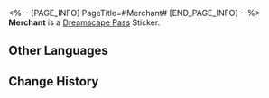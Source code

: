 <%-- [PAGE_INFO]
PageTitle=#Merchant#
[END_PAGE_INFO] --%>
{{Stub|Location information}}
{{Item Infobox
|id          = 223052
|image       = Dreamscape Pass Sticker Merchant.png
|type        = Dreamscape Pass Sticker
|type2       = Dreamchaser Stickers
|invCategory = 
|rarity      = 4
|effect      = Digital stickers that can be used to decorate the pages of the Dreamtour Handbook. They come in many different styles.
|description = 
|source1     = [[Complete "Envision a Rose Forthcoming" and record Cocona's story]]
}}
{{Description|Life is a lamp, and you hold its switch.}}
'''Merchant''' is a [[Dreamscape Pass]] Sticker.

==Other Languages==
{{Other Languages
|en   = Merchant
|zhs  = 商人
|zht  = 商人
|ja   = 商人
|ko   = 장사꾼
|es   = Comerciante
|fr   = Marchand
|ru   = Торговец
|th   = ผู้ค้าขาย
|vi   = Thương Nhân
|de   = Händlerin
|id   = Pebisnis
|pt   = Comerciante
}}

==Change History==
{{Change History|2.0}}